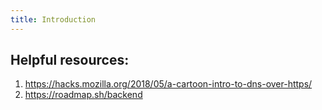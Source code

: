 ```yaml
---
title: Introduction
---
```


## Helpful resources:

1. https://hacks.mozilla.org/2018/05/a-cartoon-intro-to-dns-over-https/
2. https://roadmap.sh/backend